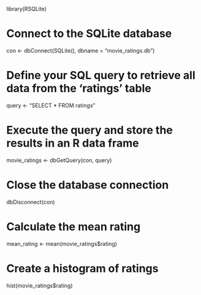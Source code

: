 library(RSQLite)

# Connect to the SQLite database
con <- dbConnect(SQLite(), dbname = "movie_ratings.db")

# Define your SQL query to retrieve all data from the 'ratings' table
query <- "SELECT * FROM ratings"

# Execute the query and store the results in an R data frame
movie_ratings <- dbGetQuery(con, query)

# Close the database connection
dbDisconnect(con)

# Calculate the mean rating
mean_rating <- mean(movie_ratings$rating)

# Create a histogram of ratings
hist(movie_ratings$rating)